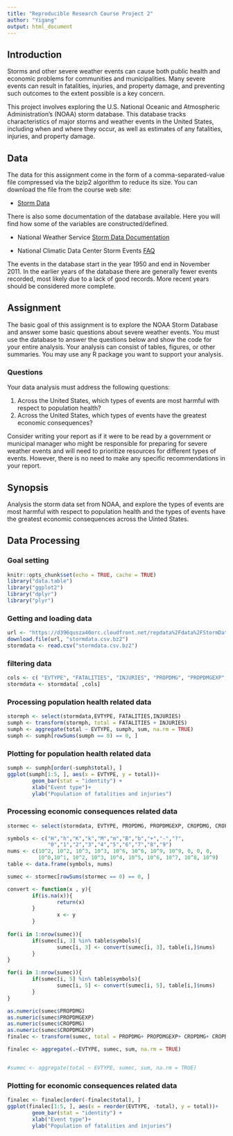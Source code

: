 ```yaml
---
title: "Reproducible Research Course Project 2"
author: "Yigang"
output: html_document
---
```


## Introduction

Storms and other severe weather events can cause both public health and economic problems for communities and municipalities. Many severe events can result in fatalities, injuries, and property damage, and preventing such outcomes to the extent possible is a key concern.

This project involves exploring the U.S. National Oceanic and Atmospheric Administration's (NOAA) storm database. This database tracks characteristics of major storms and weather events in the United States, including when and where they occur, as well as estimates of any fatalities, injuries, and property damage.

## Data

The data for this assignment come in the form of a comma-separated-value file compressed via the bzip2 algorithm to reduce its size. You can download the file from the course web site:

- [Storm Data](https://d396qusza40orc.cloudfront.net/repdata%2Fdata%2FStormData.csv.bz2)  

There is also some documentation of the database available. Here you will find how some of the variables are constructed/defined.

- National Weather Service [Storm Data Documentation](https://d396qusza40orc.cloudfront.net/repdata%2Fpeer2_doc%2Fpd01016005curr.pdf)  

- National Climatic Data Center Storm Events [FAQ](https://d396qusza40orc.cloudfront.net/repdata%2Fpeer2_doc%2FNCDC%20Storm%20Events-FAQ%20Page.pdf)  

The events in the database start in the year 1950 and end in November 2011. In the earlier years of the database there are generally fewer events recorded, most likely due to a lack of good records. More recent years should be considered more complete.

## Assignment

The basic goal of this assignment is to explore the NOAA Storm Database and answer some basic questions about severe weather events. You must use the database to answer the questions below and show the code for your entire analysis. Your analysis can consist of tables, figures, or other summaries. You may use any R package you want to support your analysis.

### Questions
Your data analysis must address the following questions:

1. Across the United States, which types of events are most harmful with respect to population health?
2. Across the United States, which types of events have the greatest economic consequences?

Consider writing your report as if it were to be read by a government or municipal manager who might be responsible for preparing for severe weather events and will need to prioritize resources for different types of events. However, there is no need to make any specific recommendations in your report.

## Synopsis

Analysis the storm data set from NOAA, and explore the types of events are most harmful with respect to population health and the types of events have the greatest economic consequences across the Uinted States.

## Data Processing

### Goal setting
```r
knitr::opts_chunk$set(echo = TRUE, cache = TRUE)
library("data.table")
library("ggplot2")
library("dplyr")
library("plyr") 
```


### Getting and loading data

```r
url <- "https://d396qusza40orc.cloudfront.net/repdata%2Fdata%2FStormData.csv.bz2"
download.file(url, "stormdata.csv.bz2")
stormdata <- read.csv("stormdata.csv.bz2") 
```

### filtering data

```r
cols <- c( "EVTYPE", "FATALITIES", "INJURIES", "PROPDMG", "PROPDMGEXP", "CROPDMG", "CROPDMGEXP")
stormdata <- stormdata[ ,cols]
```

### Processing population health related data 
```r
stormph <- select(stormdata,EVTYPE, FATALITIES,INJURIES)
sumph <- transform(stormph, total = FATALITIES + INJURIES)
sumph <- aggregate(total ~ EVTYPE, sumph, sum, na.rm = TRUE)
sumph <- sumph[rowSums(sumph == 0) == 0, ]
```

### Plotting for population health related data 
```r
sumph <- sumph[order(-sumph$total), ]
ggplot(sumph[1:5, ], aes(x = EVTYPE, y = total))+
        geom_bar(stat = "identity") +
        xlab("Event type")+
        ylab("Population of fatalities and injuries")
```

### Processing economic consequences related data 
```r
stormec <- select(stormdata, EVTYPE, PROPDMG, PROPDMGEXP, CROPDMG, CROPDMGEXP)

symbols <- c("H","h","K","k","M","m","B","b","+","-","?",
             "0","1","2","3","4","5","6","7","8","9")
nums <- c(10^2, 10^2, 10^3, 10^3, 10^6, 10^6, 10^9, 10^9, 0, 0, 0, 
          10^0,10^1, 10^2, 10^3, 10^4, 10^5, 10^6, 10^7, 10^8, 10^9)
table <- data.frame(symbols, nums)

sumec <- stormec[rowSums(stormec == 0) == 0, ]

convert <- function(x , y){
        if(is.na(x)){
                return(x)
        }
                x <- y
        }
      
for(i in 1:nrow(sumec)){
        if(sumec[i, 3] %in% table$symbols){
                sumec[i, 3] <- convert(sumec[i, 3], table[i,]$nums)
        }
}

for(i in 1:nrow(sumec)){
        if(sumec[i, 5] %in% table$symbols){
                sumec[i, 5] <- convert(sumec[i, 5], table[i,]$nums)
        }
}

as.numeric(sumec$PROPDMG)
as.numeric(sumec$PROPDMGEXP)
as.numeric(sumec$CROPDMG)
as.numeric(sumec$CROPDMGEXP)
finalec <- transform(sumec, total = PROPDMG+ PROPDMGEXP+ CROPDMG+ CROPDMGEXP)

finalec <- aggregate(.~EVTYPE, sumec, sum, na.rm = TRUE)


#sumec <- aggregate(total ~ EVTYPE, sumec, sum, na.rm = TRUE)
```

### Plotting for economic consequences related data 
```r
finalec <- finalec[order(-finalec$total), ]
ggplot(finalec[1:5, ], aes(x = reorder(EVTYPE, -total), y = total))+
        geom_bar(stat = "identity") +
        xlab("Event type")+
        ylab("Population of fatalities and injuries")
```


